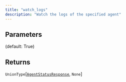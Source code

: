 ```yaml
---
title: "watch_logs"
description: "Watch the logs of the specified agent"
---
```





## Parameters

<ParamField path="agent_id" type="str">

</ParamField>

<ParamField path="session_id" type="str">

</ParamField>

<ParamField path="log" type="bool">
   (default: True)
</ParamField>

## Returns

`UnionType`[[`AgentStatusResponse`](/sdk-reference/misc/agentstatusresponse), `None`]
